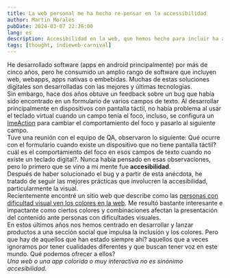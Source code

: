```yaml
---
title: La web personal me ha hecho re-pensar en la accessibilidad
author: Martin Morales
pubDate: 2024-03-07 22:28:00
lang: es
description: Accesibilidad en la web, que hemos hecho para incluir ha aquellos con capacidades diferentes
tags: [thought, indieweb-carnival]
---
```


He desarrollado software (apps en android principalmente) por más de cinco años, pero he consumido un amplio rango de software que incluyen web, webapps, apps nativas o embebidas. Muchas de estas soluciones digitales son desarrolladas con las mejores y últimas tecnologías.
<br />
Sin embargo, hace dos años obtuve un feedback sobre un bug que había sido encontrado en un formulario de varios campos de texto. Al desarrollar principalmente en dispositivos con pantalla táctil, no había problema al usar el teclado virtual cuando un campo tenía el foco, incluso, se configura un [ImeAction](https://developer.android.com/reference/kotlin/androidx/compose/ui/text/input/ImeAction) para cambiar el comportamiento del foco y pasarlo al siguiente campo.
<br />
Tuve una reunión con el equipo de QA, observaron lo siguiente: Qué ocurre con el formulario cuando existe un dispositivo que no tiene pantalla táctil? cuál es el comportamiento del foco en esos campos de texto cuando no existe un teclado digital?. Nunca había pensado en esas observaciones, pero lo primero que se vino a mi mente fue **accesibilidad**. 
<br />
Después de haber solucionado el bug y a partir de esta anécdota, he tratado de seguir las mejores prácticas que involucren la accesibilidad, particularmente la visual.
<br />
Recientemente encontré un sitio web que describe como las [personas con dificultad visual ven los colores en la web](https://www.whocanuse.com). Me resultó bastante interesante e impactante como ciertos colores y combinaciones afectan la presentación del contenido ante personas con dificultades visuales.
<br />
En estos últimos años nos hemos centrado en desarrollar y lanzar productos a una sección social que impulsa la inclusión y los colores. Pero que hay de aquellos que han estado siempre ahí? aquellos que a veces ignoramos por tener cualidades diferentes y que buscan tener voz en este mundo. Qué podemos ofrecer a ellos?
<br />
*Una web o una app colorida o muy interactiva no es sinónimo accesibilidad*.